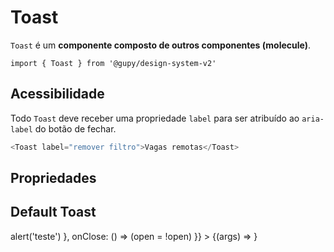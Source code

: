 
<Meta title="molecules/Toast" component={Toast} argTypes={{}} />

# Toast

`Toast` é um **componente composto de outros componentes (molecule)**.

`import { Toast } from '@gupy/design-system-v2'`

## Acessibilidade

Todo `Toast` deve receber uma propriedade `label` para ser atribuído ao `aria-label` do botão de fechar.

```javascript
<Toast label="remover filtro">Vagas remotas</Toast>
```

## Propriedades

<ArgsTable of={Toast} />

## Default Toast

<Canvas>
  <Story
    name="Toast"
    args={{
      id: 'toast-id',
      message: 'Toast Box',
      ariaLabel: 'Toast contendo uma mensagem de aviso',
      open: true,
      actionButton: {
        description: 'Desfazer',
        action: () => alert('teste')
      },
      onClose: () => (open = !open)
    }}
  >
    {(args) => <Toast {...args} />}
  </Story>
</Canvas>
